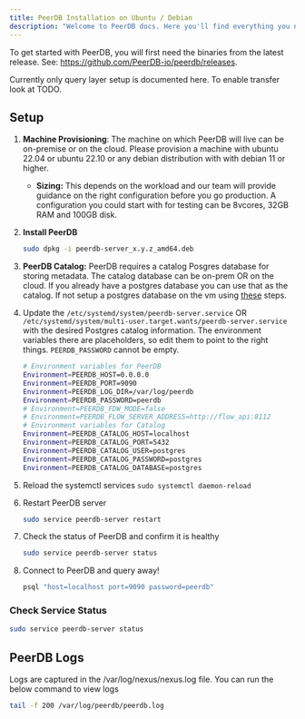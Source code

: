 ```yaml
---
title: PeerDB Installation on Ubuntu / Debian
description: "Welcome to PeerDB docs. Here you'll find everything you need to get started with PeerDB."
---
```


To get started with PeerDB, you will first need the binaries from the latest release. See: https://github.com/PeerDB-io/peerdb/releases.

<Warning>Currently only query layer setup is documented here. To enable transfer look at TODO.</Warning>

## Setup

1. **Machine Provisioning**: The machine on which PeerDB will live can be on-premise or on the cloud. Please provision a machine with ubuntu 22.04 or ubuntu 22.10 or any debian distribution with with debian 11 or higher.
    - **Sizing:** This depends on the workload and our team will provide guidance on the right configuration before you go production. A configuration you could start with for testing can be 8vcores, 32GB RAM and 100GB disk.
2. **Install PeerDB**

    ```bash
    sudo dpkg -i peerdb-server_x.y.z_amd64.deb
    ```

3. **PeerDB Catalog:** PeerDB requires a catalog Posgres database for storing metadata. The catalog database can be on-prem OR on the cloud. If you already have a postgres database you can use that as the catalog. If not setup a postgres database on the vm using [these](https://www.postgresql.org/download/linux/ubuntu/) steps.
4. Update the `/etc/systemd/system/peerdb-server.service` OR `/etc/systemd/system/multi-user.target.wants/peerdb-server.service` with the desired Postgres catalog information. The environment variables there are placeholders, so edit them to point to the right things. `PEERDB_PASSWORD` cannot be empty.

    ```bash
    # Environment variables for PeerDB
    Environment=PEERDB_HOST=0.0.0.0
    Environment=PEERDB_PORT=9090
    Environment=PEERDB_LOG_DIR=/var/log/peerdb
    Environment=PEERDB_PASSWORD=peerdb
    # Environment=PEERDB_FDW_MODE=false
    # Environment=PEERDB_FLOW_SERVER_ADDRESS=http://flow_api:8112
    # Environment variables for Catalog
    Environment=PEERDB_CATALOG_HOST=localhost
    Environment=PEERDB_CATALOG_PORT=5432
    Environment=PEERDB_CATALOG_USER=postgres
    Environment=PEERDB_CATALOG_PASSWORD=postgres
    Environment=PEERDB_CATALOG_DATABASE=postgres
    ```

5. Reload the systemctl services `sudo systemctl daemon-reload`
6. Restart PeerDB server

    ```bash
    sudo service peerdb-server restart
    ```

7. Check the status of PeerDB and confirm it is healthy

    ```bash
    sudo service peerdb-server status
    ```

8. Connect to PeerDB and query away!

    ```bash
    psql "host=localhost port=9090 password=peerdb"
    ```


### Check Service Status

```bash
sudo service peerdb-server status
```

## PeerDB Logs

Logs are captured in the /var/log/nexus/nexus.log file. You can run the below command to view logs

```bash
tail -f 200 /var/log/peerdb/peerdb.log
```
